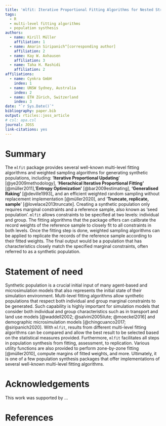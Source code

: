 ```yaml
---
title: 'mlfit: Iterative Proportional Fitting Algorithms for Nested Structures'
tags:
  - R
  - multi-level fitting algorithms
  - population systhesis
authors:
  - name: Kirill Müller
    affiliation: 1
  - name: Amarin Siripanich^[corresponding author]
    affiliation: 2
  - name: Kay W. Axhausen
    affiliation: 3
  - name: Taha H. Rashidi
    affiliation: 2
affiliations:
  - name: Cynkra GmbH
    index: 1
  - name: UNSW Sydney, Australia
    index: 2
  - name: ETH Zürich, Switzerland
    index: 3
date: "`r Sys.Date()`"
bibliography: paper.bib
output: rticles::joss_article
# csl: apa.csl
journal: JOSS
link-citations: yes
---
```


# Summary

<!-- A summary describing the high-level functionality and purpose of the software for a diverse, non-specialist audience. -->

The `mlfit` package provides several well-known multi-level fitting algorithms and weighted sampling algorithms for generating synthetic populations, including: '**Iterative Proportional Updating**' [@ye2009methodology], '**Hierachical Iterative Proportional Fitting'** [@müller2011], '**Entropy Optimization'** [@bar2009estimating], **'Generalised Raking'** [@deville1993]**,** and an efficient weighted random sampling without replacement implementation [@müller2020], and '**Truncate, replicate, sample**' [@lovelace2013truncate]. 
Creating a synthetic population only requires marginal constraints and a reference sample, also known as 'seed population'. 
`mlfit` allows constraints to be specified at two levels: individual and group.
The fitting algorithms that the package offers can calibrate the record weights of the reference sample to closely fit to all constraints in both levels. 
Once the fitting step is done, weighted sampling algorithms can be applied to replicate the records of the reference sample according to their fitted weights.
The final output would be a population that has characteristics closely match the specified marginal constraints, often referred to as a synthetic population.

# Statement of need

<!-- A Statement of Need section that clearly illustrates the research purpose of the software. -->

Synthetic population is a crucial initial input of many agent-based and microsimulation models that also represents the initial state of their simulation environment. 
Multi-level fitting algorithms allow synthetic populations that respect both individual and group marginal constraints to be generated.
Such capability is highly important for simulation models that consider both individual and group characteristics such as in transport and land use models [@waddell2002; @salvini2005ilute; @moeckel2016] and demographic microsimulation models [@chingcuanco2017; @siripanich2020].
With `mlfit`, results from different multi-level fitting algorithms can be compared and allow the best result to be selected based on the statistical measures provided.
Furthermore, `mlfit` facilitates all steps in population synthesis from fitting, assessment, to replication. Various utility functions are also provided to perform zone-by-zone fitting [@müller2010], compute margins of fitted weights, and more. 
Ultimately, it is one of a few population synthesis packages that offer implementations of several well-known multi-level fitting algorithms.

# Acknowledgements

This work was supported by ...

# References


